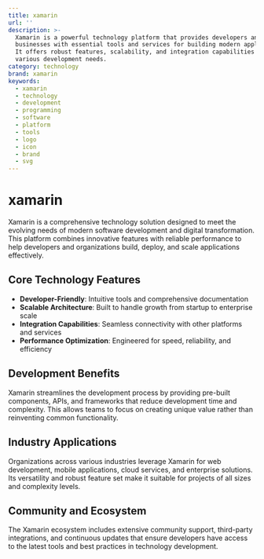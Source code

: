 ```yaml
---
title: xamarin
url: ''
description: >-
  Xamarin is a powerful technology platform that provides developers and
  businesses with essential tools and services for building modern applications.
  It offers robust features, scalability, and integration capabilities for
  various development needs.
category: technology
brand: xamarin
keywords:
  - xamarin
  - technology
  - development
  - programming
  - software
  - platform
  - tools
  - logo
  - icon
  - brand
  - svg
---
```


# xamarin

Xamarin is a comprehensive technology solution designed to meet the evolving needs of modern software development and digital transformation. This platform combines innovative features with reliable performance to help developers and organizations build, deploy, and scale applications effectively.

## Core Technology Features

- **Developer-Friendly**: Intuitive tools and comprehensive documentation
- **Scalable Architecture**: Built to handle growth from startup to enterprise scale
- **Integration Capabilities**: Seamless connectivity with other platforms and services
- **Performance Optimization**: Engineered for speed, reliability, and efficiency

## Development Benefits

Xamarin streamlines the development process by providing pre-built components, APIs, and frameworks that reduce development time and complexity. This allows teams to focus on creating unique value rather than reinventing common functionality.

## Industry Applications

Organizations across various industries leverage Xamarin for web development, mobile applications, cloud services, and enterprise solutions. Its versatility and robust feature set make it suitable for projects of all sizes and complexity levels.

## Community and Ecosystem

The Xamarin ecosystem includes extensive community support, third-party integrations, and continuous updates that ensure developers have access to the latest tools and best practices in technology development.
